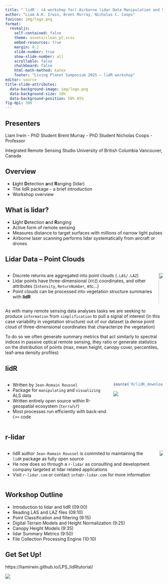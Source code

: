 ```yaml
---
title: "`lidR`: (A workshop for) Airborne lidar Data Manipulation and Visualization for Environmental Applications"
author: "Liam A.K. Irwin, Brent Murray, Nicholas C. Coops"
favicon: img/logo.png
format:
  revealjs:
    self-contained: false
    theme: assets/clean_pt.scss
    embed-resources: true
    margin: 0.1
    slide-number: true
    show-slide-number: all
    scrollable: false
    chalkboard: false
    html-math-method: katex
    footer: "Living Planet Symposium 2025 – lidR workshop"
editor: source
title-slide-attributes: 
  data-background-image: img/logo.png
  data-background-size: 10%
  data-background-position: 50% 85%
fig-dpi: 300
---
```


## Presenters

Liam Irwin - PhD Student 
Brent Murray - PhD Student
Nicholas Coops - Professor

Integrated Remote Sensing Studio
University of British Columbia
Vancouver, Canada

## Overview

-   **Li**ght **D**etection **a**nd **R**anging (lidar)
-   The lidR package - a brief introduction
-   Workshop overview

## What is lidar?

-   **Li**ght **D**etection **a**nd **R**anging
-   Active form of remote sensing
-   Measures distance to target surfaces with millions of narrow light pulses
-   Airborne laser scanning performs lidar systematically from aircraft or drones

::: notes
:::

## Lidar Data – Point Clouds

::: columns

::: column

- Discrete returns are aggregated into point clouds (`.LAS/.LAZ`)  
- Lidar points have three-dimensional (`XYZ`) coordinates, and other attributes (`Intensity`, `ReturnNumber`, etc...)  
- Point clouds can be processed into vegetation structure summaries with **lidR**

:::

::: column

![](img/plot_z_360.gif){width="120%"}

:::

:::


::: notes
As with many remote sensing data analyses tasks we are seeking to produce `information` from `simplification` to pull a signal of interest (in this case variability in vegetation structure) out of our dataset (a dense point cloud of three-dimensional coordinates that characterize the vegetation)

To do so we often generate summary metrics that act similarly to spectral indices in passive optical remote sensing, they ratio or generate statistics on the distribution of points (max, mean height, canopy cover, percentiles, leaf-area density profiles)
:::

## lidR

::: columns

::: column
- Written by `Jean-Romain Roussel`  
- Package for `manipulating` and `visualizing` ALS data  
- Written entirely open source within R-geospatial ecosystem (`terra`/`sf`)  
- Most processes run efficiently with back-end `C++` code
:::

::: column
```r
source('R/lidR_downloads_plot.R')
```

![](img/lidR_paper.png)

:::

:::  

::: notes

:::

## r-lidar

::: columns

::: column
- lidR author `Jean-Romain Roussel` is commited to maintaining the `lidR` package as fully open source
- He now does so through a `r-lidar` as consulting and development company targeted at lidar related applications
- Visit `r-lidar.com` or contact `info@r-lidar.com` for more information
:::

::: column
![](img/rlidar_banner.png)
:::

:::  

::: notes

:::

## Workshop Outline

-   Introduction to lidar and lidR (09:00)
-   Reading LAS and LAZ files (09:10)
-   Point Classification and filtering (9:15)
-   Digital Terrain Models and Height Normalization (9:25)
-   Canopy Height Models (9:35)
-   lidar Summary Metrics (9:50)
-   File Collection Processing Engine (10:10)

## Get Set Up!

https://liamirwin.github.io/LPS_lidRtutorial/

[![](img/qrcode.png){fig-align="center"}](https://liamirwin.github.io/LPS_lidRtutorial/)
